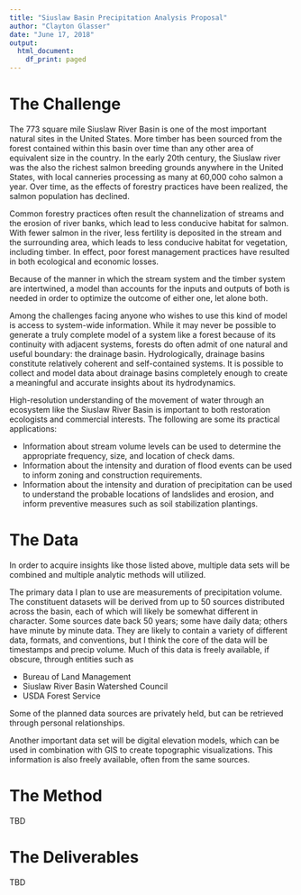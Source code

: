 ```yaml
---
title: "Siuslaw Basin Precipitation Analysis Proposal"
author: "Clayton Glasser"
date: "June 17, 2018"
output:
  html_document:
    df_print: paged
---
```


# The Challenge

The 773 square mile Siuslaw River Basin  is one of the most important natural sites in the United States. More timber has been sourced from the forest contained within this basin over time than any other area of equivalent size in the country. In the early 20th century, the Siuslaw river was the also the richest salmon breeding grounds anywhere in the United States, with local canneries processing as many at 60,000 coho salmon a year. Over time, as the effects of forestry practices have been realized, the salmon population has declined. 

Common forestry practices often result the channelization of streams and the erosion of river banks, which lead to less conducive habitat for salmon. With fewer salmon in the river, less fertility is deposited in the stream and the surrounding area, which leads to less conducive habitat for vegetation, including timber. In effect, poor forest management practices have resulted in both ecological and economic losses. 

Because of the manner in which the stream system and the timber system are intertwined, a model than accounts for the inputs and outputs of both is needed in order to optimize the outcome of either one, let alone both. 

Among the challenges facing anyone who wishes to use this kind of model is access to system-wide information. While it may never be possible to generate a truly complete model of a system like a forest because of its continuity with adjacent systems, forests do often admit of one natural and useful boundary: the drainage basin. Hydrologically, drainage basins constitute relatively coherent and self-contained systems. It is possible to collect and model data about drainage basins completely enough to create a meaningful and accurate insights about its hydrodynamics. 

High-resolution understanding of the movement of water through an ecosystem like the Siuslaw River Basin is important to both restoration ecologists and commercial interests. The following are some its practical applications:

* Information about stream volume levels can be used to determine the appropriate frequency, size, and location of check dams. 
* Information about the intensity and duration of flood events can be used to inform zoning and construction requirements.
* Information about the intensity and duration of precipitation can be used to understand the probable locations of landslides and erosion, and inform preventive measures such as soil stabilization plantings. 

# The Data
In order to acquire insights like those listed above, multiple data sets will be combined and multiple analytic methods will utilized. 

The primary data I plan to use are measurements of precipitation volume. The constituent datasets will be derived from up to 50 sources distributed across the basin, each of which will likely be somewhat different in character. Some sources date back 50 years; some have daily data; others have minute by minute data. They are likely to contain a variety of different data, formats, and conventions, but I think the core of the data will be timestamps and precip volume. Much of this data is freely available, if obscure, through entities such as 

* Bureau of Land Management
* Siuslaw River Basin Watershed Council
* USDA Forest Service

Some of the planned data sources are privately held, but can be retrieved through personal relationships.

Another important data set will be digital elevation models, which can be used in combination with GIS to create topographic visualizations. This information is also freely available, often from the same sources. 

# The Method
TBD

# The Deliverables
TBD